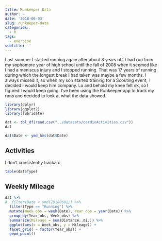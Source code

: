 ```yaml
---
title: Runkeeper Data
author: ~
date: '2018-06-03'
slug: runkeeper-data
categories: 
  - R
tags: 
  - exercise
subtitle: ''
---
```


Last summer I started running again after about 8 years off. I had run from my sophomore year of high school until the fall of 2008 when it seemed like I had a meniscus injury and I stopped running. That was 17 years of running during which the longest break I had taken was maybe a few months. I always missed it, so when my son started training for a Scouting event, I decided I would keep him company. Lo and behold my knee felt ok, so I figured I would keep going. I've been using the Runkeeper app to track my runs and decided to look at what the data showed.

```r
library(dplyr)
library(ggplot2)
library(lubridate)
```

```r
dat <- tbl_df(read.csv("../datasets/cardioActivities.csv"))
dat
```

```r
dat$Date <- ymd_hms(dat$Date)
```

## Activities
I don't consistently tracka c
```r
table(dat$Type)
```

## Weekly Mileage
```r
dat %>%  
#  filter(Date < ymd(20180601)) %>% 
  filter(Type == "Running") %>%
  mutate(Week_obs = week(Date), Year_obs = year(Date)) %>%
  group_by(Year_obs, Week_obs) %>%
  summarize(Mileage = sum(Distance..mi.)) %>%
  ggplot(aes(x = Week_obs, y = Mileage)) + 
  facet_grid( ~ factor(Year_obs)) +
  geom_point()


```

